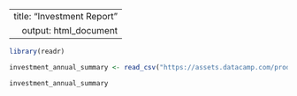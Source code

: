 <!--Exercise
Creating your first R Markdown file
Throughout the course, you'll be working on creating an investment report using two datasets from the World Bank IFC. The first dataset, investment_annual_summary, provides the summary of the dollars in millions provided to each region for each fiscal year, from 2012 to 2018. To get started on your report, you first want to print out the dataset.

To create your report, you'll need to edit the Markdown file shown on the right as described in the instructions, then press the green "Knit HTML" button to knit the file and see the resulting HTML file. We'll discuss other output types later in the course.

In each exercise, the first code chunk in the Markdown file will load the readr package and the datasets you'll be using in the exercise. You'll learn more about the details of this code chunk later in the course, but you won't need to modify it for any of the exercises in this chapter.


Add the investment_annual_summary dataset to the code chunk in your report.
-->


---
  title: "Investment Report"
output: html_document
---
  
  ```{r data, include = FALSE}
library(readr)

investment_annual_summary <- read_csv("https://assets.datacamp.com/production/repositories/5756/datasets/d0251f26117bbcf0ea96ac276555b9003f4f7372/investment_annual_summary.csv")
```

```{r}
investment_annual_summary
```
